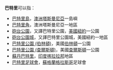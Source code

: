 {{noteTA
|T=zh:巴特里; zh-hans:巴特里; zh-hant:巴特里;
|1=zh:巴特里; zh-hans:巴特里; zh-hant:巴特里;
}}
'''巴特里'''可以指：
* [[巴特里島|巴特里島]]，[[澳洲|澳洲]][[塔斯曼尼亞|塔斯曼尼亞]]一島嶼
* [[巴特里角|巴特里角]]，澳洲塔斯曼尼亞一地區
* [[砲台公園|砲台公園]]，又譯巴特里公園，[[美國|美國]][[紐約|紐約]]一公園
* [[砲台公園城|砲台公園城]]，又譯巴特里公園城，美國紐約一地區
* [[巴特里公園_(伯林頓)|巴特里公園 (伯林頓)]]，美國[[伯林頓|伯林頓]]一公園
* [[巴特里公園_(查爾斯頓)|巴特里公園 (查爾斯頓)]]，美國[[查爾斯頓|查爾斯頓]]一公園
* [[蘇丹巴特里|蘇丹巴特里]]，[[印度|印度]][[喀拉拉邦|喀拉拉邦]]地區
* [[巴特里足球會|巴特里足球會]]，[[蘇格蘭|蘇格蘭]][[格拉斯哥|格拉斯哥]]足球會

{{disambig|B|Cat=三字译名消歧义}}